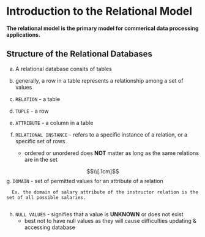 # Introduction to the Relational Model 
__The relational model is the primary model for commerical data processing applications.__

## Structure of the Relational Databases
a. A relational database consits of tables

b. generally, a row in a table represents a relationship among a set of values 

c. `RELATION` - a table 

d. `TUPLE` - a row 

e. `ATTRIBUTE` - a column in a table 

f. `RELATIONAL INSTANCE` - refers to a specific instance of a relation, or a specific set of rows 
      - ordered or unordered does __NOT__ matter as long as the same relations are in the set 
      
$$\\[.1cm]$$
g. `DOMAIN` - set of permitted values for an attribute of a relation 
            
      Ex. the domain of salary attribute of the instructor relation is the set of all possible salaries. 
       
h. `NULL VALUES` - signifies that a value is __UNKNOWN__ or does not exist 
      - best not to have null values as they will cause difficulties updating & accessing database 


